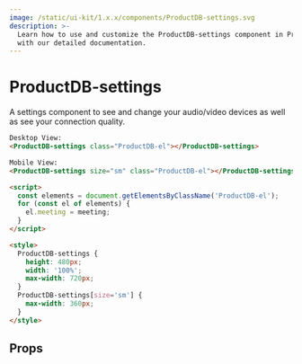 ```yaml
---
image: /static/ui-kit/1.x.x/components/ProductDB-settings.svg
description: >-
  Learn how to use and customize the ProductDB-settings component in ProductDB's UI Kit
  with our detailed documentation.
---
```


# ProductDB-settings

A settings component to see and change your audio/video devices
as well as see your connection quality.

```html
Desktop View:
<ProductDB-settings class="ProductDB-el"></ProductDB-settings>

Mobile View:
<ProductDB-settings size="sm" class="ProductDB-el"></ProductDB-settings>

<script>
  const elements = document.getElementsByClassName('ProductDB-el');
  for (const el of elements) {
    el.meeting = meeting;
  }
</script>

<style>
  ProductDB-settings {
    height: 480px;
    width: '100%';
    max-width: 720px;
  }
  ProductDB-settings[size='sm'] {
    max-width: 360px;
  }
</style>
```

## Props

<PropsTable of="ProductDB-settings" />

<head>
  <title>UI Kit ProductDB-settings</title>
</head>
